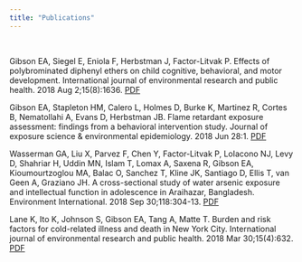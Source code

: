 ```yaml
---
title: "Publications"
---
```

<br>

Gibson EA, Siegel E, Eniola F, Herbstman J, Factor-Litvak P. Effects of polybrominated diphenyl ethers on child cognitive, behavioral, and motor development. International journal of environmental research and public health. 2018 Aug 2;15(8):1636. [PDF](papers/gibson_ijerph.pdf)

Gibson EA, Stapleton HM, Calero L, Holmes D, Burke K, Martinez R, Cortes B, Nematollahi A, Evans D, Herbstman JB. Flame retardant exposure assessment: findings from a behavioral intervention study. Journal of exposure science & environmental epidemiology. 2018 Jun 28:1. [PDF](papers/gibson_jesee.pdf)

Wasserman GA, Liu X, Parvez F, Chen Y, Factor-Litvak P, LoIacono NJ, Levy D, Shahriar H, Uddin MN, Islam T, Lomax A, Saxena R, Gibson EA, Kioumourtzoglou MA, Balac O, Sanchez T, Kline JK, Santiago D, Ellis T, van Geen A, Graziano JH. A cross-sectional study of water arsenic exposure and intellectual function in adolescence in Araihazar, Bangladesh. Environment International. 2018 Sep 30;118:304-13. [PDF](papers/wasserman.pdf)

Lane K, Ito K, Johnson S, Gibson EA, Tang A, Matte T. Burden and risk factors for cold-related illness and death in New York City. International journal of environmental research and public health. 2018 Mar 30;15(4):632. [PDF](papers/lane.pdf)
